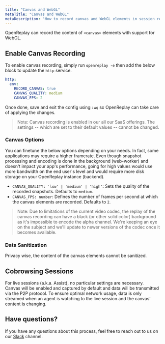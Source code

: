 ```yaml
---
title: "Canvas and WebGL"
metaTitle: "Canvas and WebGL"
metaDescription: "How to record canvas and WebGL elements in session replay."
---
```


OpenReplay can record the content of `<canvas>` elements with support for WebGL.

## Enable Canvas Recording

To enable canvas recording, simply run `openreplay -e` then add the below block to update the `http` service.

```yaml
http:
  env:
    RECORD_CANVAS: true
    CANVAS_QUALITY: medium
    CANVAS_FPS: 2
```

Once done, save and exit the config using `:wq` so OpenReplay can take care of applying the changes.

> Note: Canvas recording is enabled in our all our SaaS offerings. The settings -- which are set to their default values -- cannot be changed.

### Canvas Options

You can finetune the below options depending on your needs. In fact, some applications may require a higher framerate. Even though snapshot processing and encoding is done in the background (web-worker) and doesn't impact your app's performance, going for high values would use more bandwidth on the end user's level and would require more disk storage on your OpenReplay instance (backend).

- `CANVAS_QUALITY: 'low' | 'medium' | 'high'`: Sets the quality of the recorded snapshots. Defaults to `medium`.
- `CANVAS_FPS: number`: Defines the number of frames per second at which the canvas elements are recorded. Defaults to `2`.

> Note: Due to limitations of the current video codec, the replay of the canvas recording can have a black (or other solid color) background as it's impossible to encode the alpha channel. We're keeping an eye on the subject and we'll update to newer versions of the codec once it becomes available.

### Data Sanitization

Privacy wise, the content of the canvas elements cannot be sanitized.

## Cobrowsing Sessions

For live sessions (a.k.a. Assist), no particular settings are necessary. Canvas will be enabled and captured by default and data will be transmitted via the P2P protocol. To ensure optimal network usage, data is only streamed when an agent is watching to the live session and the canvas' content is changing.

## Have questions?

If you have any questions about this process, feel free to reach out to us on our [Slack](https://slack.openreplay.com) channel.

